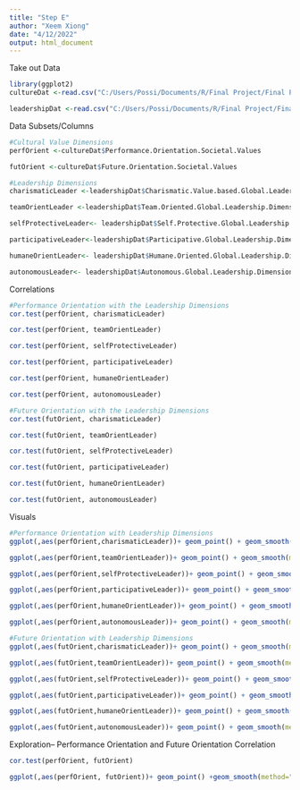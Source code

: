 ---
title: "Step E"
author: "Xeem Xiong"
date: "4/12/2022"
output: html_document
---
Take out Data
```{r}
library(ggplot2)
cultureDat <-read.csv("C:/Users/Possi/Documents/R/Final Project/Final Project Data/GLOBE-Phase-2-Aggregated-Societal-Culture-Data.csv", header= TRUE, sep=",")

leadershipDat <-read.csv("C:/Users/Possi/Documents/R/Final Project/Final Project Data/GLOBE-Phase-2-Aggregated-Leadership-Data.csv", header= TRUE, sep=",")
```

Data Subsets/Columns
```{r}
#Cultural Value Dimensions
perfOrient <-cultureDat$Performance.Orientation.Societal.Values

futOrient <-cultureDat$Future.Orientation.Societal.Values

#Leadership Dimensions
charismaticLeader <-leadershipDat$Charismatic.Value.based.Global.Leadership.Dimension

teamOrientLeader <-leadershipDat$Team.Oriented.Global.Leadership.Dimension

selfProtectiveLeader<- leadershipDat$Self.Protective.Global.Leadership.Dimension

participativeLeader<-leadershipDat$Participative.Global.Leadership.Dimension

humaneOrientLeader<- leadershipDat$Humane.Oriented.Global.Leadership.Dimension

autonomousLeader<- leadershipDat$Autonomous.Global.Leadership.Dimension
```

Correlations
```{r}
#Performance Orientation with the Leadership Dimensions
cor.test(perfOrient, charismaticLeader)

cor.test(perfOrient, teamOrientLeader)

cor.test(perfOrient, selfProtectiveLeader)

cor.test(perfOrient, participativeLeader)

cor.test(perfOrient, humaneOrientLeader)

cor.test(perfOrient, autonomousLeader)

#Future Orientation with the Leadership Dimensions
cor.test(futOrient, charismaticLeader)

cor.test(futOrient, teamOrientLeader)

cor.test(futOrient, selfProtectiveLeader)

cor.test(futOrient, participativeLeader)

cor.test(futOrient, humaneOrientLeader)

cor.test(futOrient, autonomousLeader)
```

Visuals
```{r}
#Performance Orientation with Leadership Dimensions
ggplot(,aes(perfOrient,charismaticLeader))+ geom_point() + geom_smooth(method = "lm") + xlab(label = "Performance Orientation") +ylab(label = "Charismatic Leadership Dimension")

ggplot(,aes(perfOrient,teamOrientLeader))+ geom_point() + geom_smooth(method = "lm") + xlab(label = "Performance Orientation") +ylab(label = "Team Oriented Leadership Dimension")

ggplot(,aes(perfOrient,selfProtectiveLeader))+ geom_point() + geom_smooth(method = "lm") + xlab(label = "Performance Orientation") +ylab(label = "Self-Protective Leadership Dimension")

ggplot(,aes(perfOrient,participativeLeader))+ geom_point() + geom_smooth(method = "lm") + xlab(label = "Performance Orientation") +ylab(label = "Participative Leadership Dimension")

ggplot(,aes(perfOrient,humaneOrientLeader))+ geom_point() + geom_smooth(method = "lm") + xlab(label = "Performance Orientation") +ylab(label = "Humane-Oriented Leadership Dimension")

ggplot(,aes(perfOrient,autonomousLeader))+ geom_point() + geom_smooth(method = "lm") + xlab(label = "Performance Orientation") +ylab(label = "Autonomous Leadership Dimension")

#Future Orientation with Leadership Dimensions
ggplot(,aes(futOrient,charismaticLeader))+ geom_point() + geom_smooth(method = "lm") + xlab(label = "Future Orientation") +ylab(label = "Charismatic Leadership Dimension")

ggplot(,aes(futOrient,teamOrientLeader))+ geom_point() + geom_smooth(method = "lm") + xlab(label = "Future Orientation") +ylab(label = "Team Oriented Leadership Dimension")

ggplot(,aes(futOrient,selfProtectiveLeader))+ geom_point() + geom_smooth(method = "lm") + xlab(label = "Future Orientation") +ylab(label = "Self-Protective Leadership Dimension")

ggplot(,aes(futOrient,participativeLeader))+ geom_point() + geom_smooth(method = "lm") + xlab(label = "Future Orientation") +ylab(label = "Participative Leadership Dimension")

ggplot(,aes(futOrient,humaneOrientLeader))+ geom_point() + geom_smooth(method = "lm") + xlab(label = "Future Orientation") +ylab(label = "Humane-Oriented Leadership Dimension")

ggplot(,aes(futOrient,autonomousLeader))+ geom_point() + geom_smooth(method = "lm") + xlab(label = "Future Orientation") +ylab(label = "Autonomous Leadership Dimension")
```

Exploration-- Performance Orientation and Future Orientation Correlation
```{r}
cor.test(perfOrient, futOrient)

ggplot(,aes(perfOrient, futOrient))+ geom_point() +geom_smooth(method="lm") +ylab(label="Future Orientation")+ xlab(label="Performance Orientation")
```